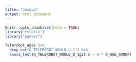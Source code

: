 ```yaml
---
title: "ancova"
output: html_document
---
```


```r
knitr::opts_chunk$set(echo = TRUE)
library("rstatix")
library("pander")
```

```r
Telerobot_ages %>%
  drop_na("Q_TELEROBOT_WOULD_U_1") %>%
  anova_test(Q_TELEROBOT_WOULD_U_1git m ~ v * Q_AGE_GROUP) 

```
